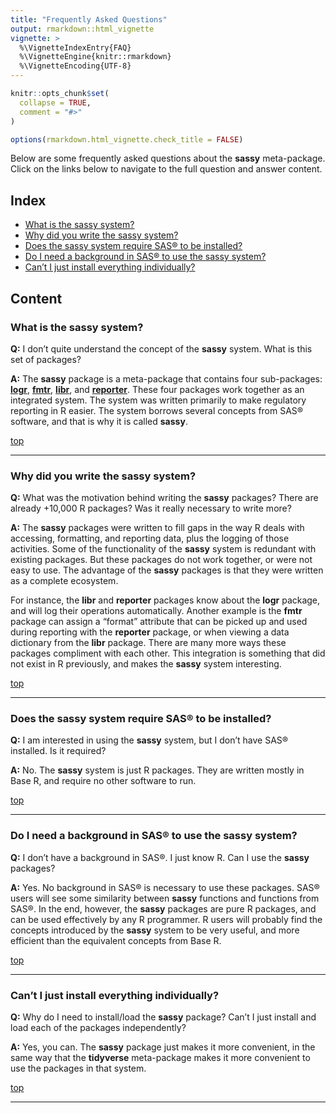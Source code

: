 ```yaml
---
title: "Frequently Asked Questions"
output: rmarkdown::html_vignette
vignette: >
  %\VignetteIndexEntry{FAQ}
  %\VignetteEngine{knitr::rmarkdown}
  %\VignetteEncoding{UTF-8}
---
```


```r
knitr::opts_chunk$set(
  collapse = TRUE,
  comment = "#>"
)

options(rmarkdown.html_vignette.check_title = FALSE)

```

Below are some frequently asked questions about the **sassy** meta-package. Click
on the links below to navigate to the full question and answer content.

## Index{#top}

* [What is the sassy system?](#sassy)
* [Why did you write the sassy system?](#why)
* [Does the sassy system require SAS® to be installed?](#sas)
* [Do I need a background in SAS® to use the sassy system?](#background)
* [Can't I just install everything individually?](#packages)


## Content

### What is the sassy system? {#sassy}

**Q:** I don't quite understand the concept of the **sassy** system. 
What is this set of packages?

**A:** The **sassy** package is a meta-package that contains four 
sub-packages: [**logr**](https://logr.r-sassy.org/), 
[**fmtr**](https://fmtr.r-sassy.org/), 
[**libr**](https://libr.r-sassy.org/), and 
[**reporter**](https://reporter.r-sassy.org/). 
These four 
packages work together as an integrated system.  The system 
was written primarily to make regulatory reporting in R easier.  The system
borrows several concepts from SAS® software, and that is why it is called
**sassy**.  

[top](#top)

******

### Why did you write the sassy system? {#why}

**Q:** What was the motivation behind writing the **sassy** packages?  There
are already +10,000 R packages?  Was it really necessary to write more?

**A:** The **sassy** packages were written to fill gaps in the way R 
deals with accessing, formatting, and reporting data, plus the logging of those
activities.  Some of the functionality of the **sassy** system is redundant
with existing packages. But these packages do not work together, or were not
easy to use.  The advantage
of the **sassy** packages is that they were written as a complete ecosystem.

For instance, the **libr** and **reporter** packages know about the **logr**
package, and will log their operations automatically.  Another example is 
the **fmtr**
package can assign a "format" attribute that can be picked up and used
during reporting with the **reporter** package, or when viewing a 
data dictionary from the **libr** package.  There are many more ways these
packages compliment with each other. 
This integration
is something that did not exist in R previously, and makes the **sassy**
system interesting.

[top](#top)

******

### Does the sassy system require SAS® to be installed? {#sas}

**Q:** I am interested in using the **sassy** system, but I don't have 
SAS® installed.  Is it required?

**A:** No.  The **sassy** system is just R packages. They are written mostly in 
Base R, and require no other software to run.

[top](#top)

******

### Do I need a background in SAS® to use the sassy system? {#background}

**Q:** I don't have a background in SAS®.  I just know R.  Can I use
the **sassy** packages?

**A:** Yes.  No background in SAS® is necessary to use these packages.
SAS® users will see some similarity between **sassy** functions and functions
from SAS®.  In the end, however, the **sassy** packages are pure R packages,
and can be used effectively by any R programmer. R users will probably 
find the concepts introduced by the **sassy** system to be very useful, and 
more efficient than the equivalent concepts from Base R.

[top](#top)

******

### Can't I just install everything individually? {#packages}

**Q:** Why do I need to install/load the **sassy** package?  Can't I just
install and load each of the packages independently?

**A:** Yes, you can.  The **sassy** package just makes it more convenient, 
in the same way that the **tidyverse** meta-package makes it more convenient
to use the packages in that system.

[top](#top)

******

<!-- ### Question 1? {#q1} -->

<!-- **Q:** Question -->

<!-- **A:** Answer -->

<!-- [top](#top) -->

<!-- ****** -->
